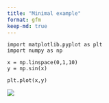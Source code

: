 ```yaml
---
title: "Minimal example"
format: gfm
keep-md: true
---
```



::: {.cell execution_count=1}
``` .python
import matplotlib.pyplot as plt
import numpy as np

x = np.linspace(0,1,10)
y = np.sin(x)

plt.plot(x,y)
```

::: {.cell-output .cell-output-display}
![](10358_files/figure-commonmark/fig-sin-output-1.png){#fig-sin}
:::
:::


